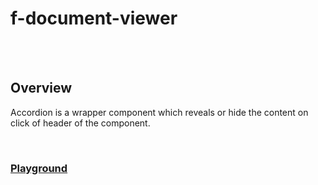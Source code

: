 
<Meta of={FDocumentViewer} />

# f-document-viewer

<br />

<br />

## Overview

<f-divider />

Accordion is a wrapper component which reveals or hide the content on click of header of the component.

<br />

### [Playground](/story/components-f-accordion--playground)

<Canvas>
	<Story of={FDocumentViewer.Playground} />
</Canvas>
